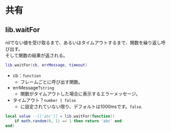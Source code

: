 # 共有

## lib.waitFor

nilでない値を受け取るまで、あるいはタイムアウトするまで、関数を繰り返し呼び出す。\
そして関数の結果が返される。

```lua
lib.waitFor(cb, errMessage, timeout)
```

* cb：`function`
  * フレームごとに呼び出す関数。
* errMessage?`string`
  * 関数がタイムアウトした場合に表示するエラーメッセージ。
* タイムアウト？`number | false`
  * に設定されていない限り、デフォルトは1000msです。`false`.

```lua
local value --[['abc']] = lib.waitFor(function()
    if math.random(0, 1) == 1 then return 'abc' end
end)
```
